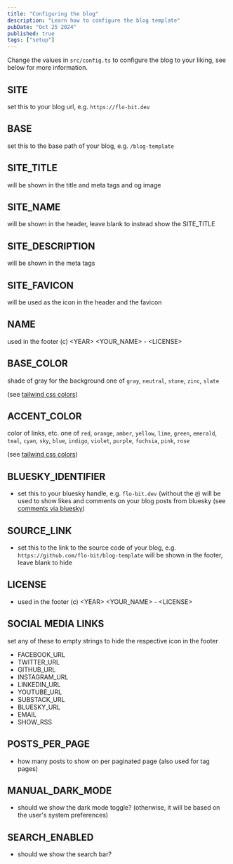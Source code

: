 ```yaml
---
title: "Configuring the blog"
description: "Learn how to configure the blog template"
pubDate: "Oct 25 2024"
published: true
tags: ["setup"]
---
```


Change the values in `src/config.ts` to configure the blog to your liking, see below for more information.

## SITE

set this to your blog url, e.g. `https://flo-bit.dev`

## BASE

set this to the base path of your blog, e.g. `/blog-template`

## SITE_TITLE

will be shown in the title and meta tags and og image

## SITE_NAME

will be shown in the header, leave blank to instead show the SITE_TITLE

## SITE_DESCRIPTION

will be shown in the meta tags

## SITE_FAVICON

will be used as the icon in the header and the favicon

## NAME

used in the footer (c) \<YEAR\> \<YOUR_NAME\> - \<LICENSE\>

## BASE_COLOR

shade of gray for the background one of `gray`, `neutral`, `stone`, `zinc`, `slate`

(see [tailwind css colors](https://tailwindcss.com/docs/customizing-colors))

## ACCENT_COLOR

color of links, etc.
  one of `red`, `orange`, `amber`, `yellow`, `lime`, `green`, `emerald`, `teal`,
  `cyan`, `sky`, `blue`, `indigo`, `violet`, `purple`, `fuchsia`, `pink`, `rose`

(see [tailwind css colors](https://tailwindcss.com/docs/customizing-colors))

## BLUESKY_IDENTIFIER

- set this to your bluesky handle, e.g. `flo-bit.dev` (without the `@`) will be used to show likes and comments on your blog posts from bluesky 
(see [comments via bluesky](../comments-via-bluesky))

## SOURCE_LINK

- set this to the link to the source code of your blog, e.g. `https://github.com/flo-bit/blog-template` will be shown in the footer, leave blank to hide

## LICENSE

- used in the footer (c) \<YEAR\> \<YOUR_NAME\> - \<LICENSE\>

## SOCIAL MEDIA LINKS

set any of these to empty strings to hide the respective icon in the footer

- FACEBOOK_URL
- TWITTER_URL
- GITHUB_URL
- INSTAGRAM_URL
- LINKEDIN_URL
- YOUTUBE_URL
- SUBSTACK_URL
- BLUESKY_URL
- EMAIL
- SHOW_RSS


## POSTS_PER_PAGE

- how many posts to show on per paginated page (also used for tag pages)

## MANUAL_DARK_MODE

- should we show the dark mode toggle?
  (otherwise, it will be based on the user's system preferences)

## SEARCH_ENABLED

- should we show the search bar?
